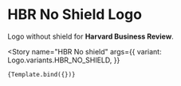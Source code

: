 
# HBR No Shield Logo

Logo without shield for **Harvard Business Review**.

<Meta title="Components/Logo/Features" component={Logo} />

<Story
    name="HBR No shield"
    args={{
        variant: Logo.variants.HBR_NO_SHIELD,
    }}
>
    {Template.bind({})}
</Story>
